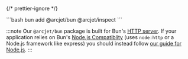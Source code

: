 
{/* prettier-ignore */}
<SelectableContent client:load frameworkSwitcher>
<div>
```bash
bun add @arcjet/bun @arcjet/inspect
```
</div>
</SelectableContent>

:::note Our `@arcjet/bun` package is built for Bun's
[HTTP server](https://bun.sh/docs/api/http). If your application relies on Bun's
[Node.js Compatiblity](https://bun.sh/docs/runtime/nodejs-apis) (uses
`node:http` or a Node.js framework like express) you should instead follow
[our guide for Node.js](/bot-protection/quick-start?f=node-js). :::
